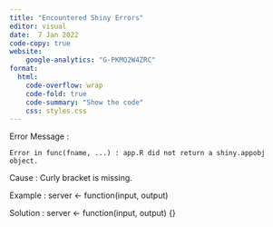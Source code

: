 ```yaml
---
title: "Encountered Shiny Errors"
editor: visual
date:  7 Jan 2022
code-copy: true
website: 
    google-analytics: "G-PKMQ2W4ZRC"
format:
  html:
    code-overflow: wrap
    code-fold: true
    code-summary: "Show the code"
    css: styles.css
---
```


Error Message :

    Error in func(fname, ...) : app.R did not return a shiny.appobj object.

Cause : Curly bracket is missing.

Example : server \<- function(input, output)

Solution : server \<- function(input, output) {}
